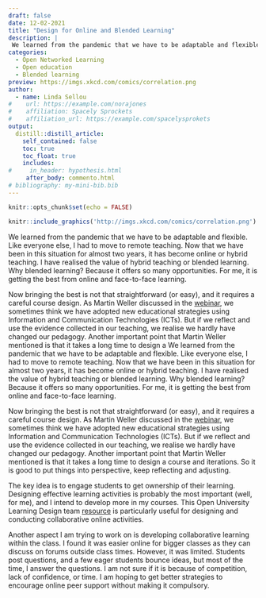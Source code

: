 ```yaml
---
draft: false
date: 12-02-2021
title: "Design for Online and Blended Learning"
description: |
 We learned from the pandemic that we have to be adaptable and flexible.
categories:
  - Open Networked Learning
  - Open education
  - Blended learning
preview: https://imgs.xkcd.com/comics/correlation.png
author:
  - name: Linda Sellou
#    url: https://example.com/norajones
#    affiliation: Spacely Sprockets
#    affiliation_url: https://example.com/spacelysprokets
output:
  distill::distill_article:
    self_contained: false
    toc: true
    toc_float: true
    includes:
#     in_header: hypothesis.html
     after_body: commento.html
# bibliography: my-mini-bib.bib
---
```



```r
knitr::opts_chunk$set(echo = FALSE)
```

```r
knitr::include_graphics('http://imgs.xkcd.com/comics/correlation.png')
```


We learned from the pandemic that we have to be adaptable and flexible. Like everyone else, I had to move to remote teaching. Now that we have been in this situation for almost two years, it has become online or hybrid teaching. I have realised the value of hybrid teaching or blended learning. Why blended learning? Because it offers so many opportunities. For me, it is getting the best from online and face-to-face learning.

Now bringing the best is not that straightforward (or easy), and it requires a careful course design. As Martin Weller discussed in the [webinar](https://www.youtube.com/watch?v=Fav9zsU1Zpo), we sometimes think we have adopted new educational strategies using Information and Communication Technologies (ICTs). But if we reflect and use the evidence collected in our teaching, we realise we hardly have changed our pedagogy. Another important point that Martin Weller mentioned is that it takes a long time to design a We learned from the pandemic that we have to be adaptable and flexible. Like everyone else, I had to move to remote teaching. Now that we have been in this situation for almost two years, it has become online or hybrid teaching. I have realised the value of hybrid teaching or blended learning. Why blended learning? Because it offers so many opportunities. For me, it is getting the best from online and face-to-face learning.

Now bringing the best is not that straightforward (or easy), and it requires a careful course design. As Martin Weller discussed in the [webinar](https://www.youtube.com/watch?v=Fav9zsU1Zpo), we sometimes think we have adopted new educational strategies using Information and Communication Technologies (ICTs). But if we reflect and use the evidence collected in our teaching, we realise we hardly have changed our pedagogy. Another important point that Martin Weller mentioned is that it takes a long time to design a course and iterations. So it is good to put things into perspective, keep reflecting and adjusting.

The key idea is to engage students to get ownership of their learning. Designing effective learning activities is probably the most important (well, for me), and I intend to develop more in my courses. This Open University Learning Design team [resource](http://www.open.ac.uk/blogs/learning-design/wp-content/uploads/2021/05/Collaborative-activities-booklet-V2.5-compressed-5.pdf) is particularly useful for designing and conducting collaborative online activities.

Another aspect I am trying to work on is developing collaborative learning within the class. I found it was easier online for bigger classes as they can discuss on forums outside class times. However, it was limited. Students post questions, and a few eager students bounce ideas, but most of the time, I answer the questions. I am not sure if it is because of competition, lack of confidence, or time. I am hoping to get better strategies to encourage online peer support without making it compulsory.
